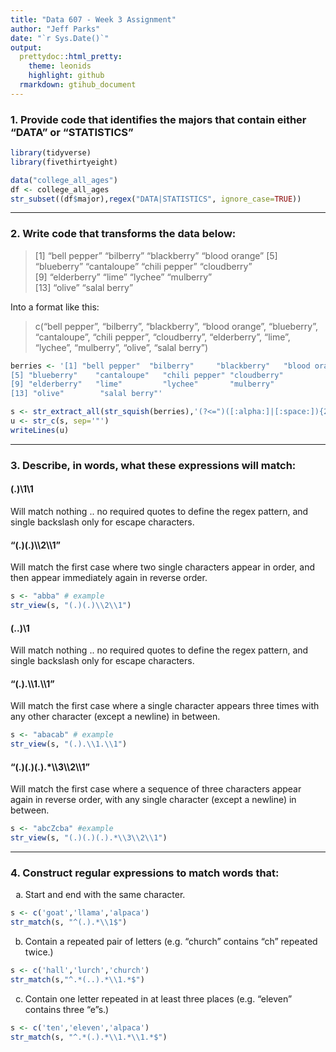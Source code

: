 ```yaml
---
title: "Data 607 - Week 3 Assignment"
author: "Jeff Parks"
date: "`r Sys.Date()`"
output:
  prettydoc::html_pretty:
    theme: leonids
    highlight: github
  rmarkdown: gtihub_document
---
```


### 1. Provide code that identifies the majors that contain either "DATA" or "STATISTICS"

```r
library(tidyverse)
library(fivethirtyeight)

data("college_all_ages")
df <- college_all_ages
str_subset((df$major),regex("DATA|STATISTICS", ignore_case=TRUE))
```

---

### 2. Write code that transforms the data below:

> [1] "bell pepper"  "bilberry"     "blackberry"   "blood orange" 
[5] "blueberry"    "cantaloupe"   "chili pepper" "cloudberry"  
[9] "elderberry"   "lime"         "lychee"       "mulberry"    
[13] "olive"        "salal berry"

Into a format like this:
  
> c("bell pepper", "bilberry", "blackberry", "blood orange", "blueberry", "cantaloupe", "chili pepper", "cloudberry", "elderberry", "lime", "lychee", "mulberry", "olive", "salal berry")

```r
berries <- '[1] "bell pepper"  "bilberry"     "blackberry"   "blood orange"
[5] "blueberry"    "cantaloupe"   "chili pepper" "cloudberry"  
[9] "elderberry"   "lime"         "lychee"       "mulberry"    
[13] "olive"        "salal berry"'

s <- str_extract_all(str_squish(berries),'(?<=")([:alpha:]|[:space:]){2,}(?=")')
u <- str_c(s, sep='"')
writeLines(u)
```

---

### 3. Describe, in words, what these expressions will match:

#### (.)\1\1 
Will match nothing .. no required quotes to define the regex pattern, and single backslash only for escape characters.

#### "(.)(.)\\\2\\\1" 
Will match the first case where two single characters appear in order, and then appear immediately again in reverse order.
```r
s <- "abba" # example
str_view(s, "(.)(.)\\2\\1")
```

#### (..)\1 
Will match nothing .. no required quotes to define the regex pattern, and single backslash only for escape characters.

#### "(.).\\\1.\\\1"
Will match the first case where a single character appears three times with any other character (except a newline) in between.
```r
s <- "abacab" # example
str_view(s, "(.).\\1.\\1")
```

#### "(.)(.)(.).*\\\3\\\2\\\1"
Will match the first case where a sequence of three characters appear again in reverse order, with any single character (except a newline) in between.
```r
s <- "abcZcba" #example
str_view(s, "(.)(.)(.).*\\3\\2\\1")
```

---

### 4. Construct regular expressions to match words that:

a. Start and end with the same character.
```r
s <- c('goat','llama','alpaca')
str_match(s, "^(.).*\\1$")
```

b. Contain a repeated pair of letters (e.g. "church" contains "ch" repeated twice.)
```r
s <- c('hall','lurch','church')
str_match(s,"^.*(..).*\\1.*$")
```

c. Contain one letter repeated in at least three places (e.g. "eleven" contains three "e"s.)
```r
s <- c('ten','eleven','alpaca')
str_match(s, "^.*(.).*\\1.*\\1.*$")
```